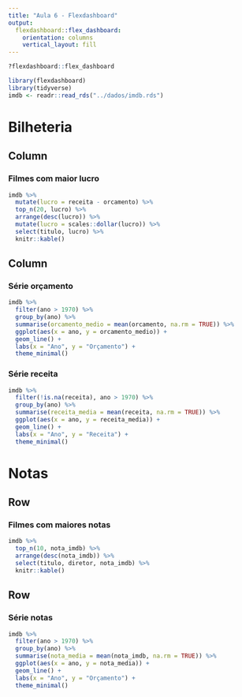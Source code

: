 ```yaml
---
title: "Aula 6 - Flexdashboard"
output: 
  flexdashboard::flex_dashboard:
    orientation: columns
    vertical_layout: fill
---
```


```r

?flexdashboard::flex_dashboard

library(flexdashboard)
library(tidyverse)
imdb <- readr::read_rds("../dados/imdb.rds")
```

Bilheteria
========================================

Column {data-width=650}
-----------------------------------------------------------------------

### Filmes com maior lucro

```r
imdb %>% 
  mutate(lucro = receita - orcamento) %>% 
  top_n(20, lucro) %>% 
  arrange(desc(lucro)) %>% 
  mutate(lucro = scales::dollar(lucro)) %>% 
  select(titulo, lucro) %>% 
  knitr::kable()
```

Column {data-width=350}
-----------------------------------------------------------------------

### Série orçamento

```r
imdb %>% 
  filter(ano > 1970) %>% 
  group_by(ano) %>% 
  summarise(orcamento_medio = mean(orcamento, na.rm = TRUE)) %>% 
  ggplot(aes(x = ano, y = orcamento_medio)) +
  geom_line() +
  labs(x = "Ano", y = "Orçamento") +
  theme_minimal()
```

### Série receita

```r
imdb %>%
  filter(!is.na(receita), ano > 1970) %>% 
  group_by(ano) %>% 
  summarise(receita_media = mean(receita, na.rm = TRUE)) %>%
  ggplot(aes(x = ano, y = receita_media)) +
  geom_line() +
  labs(x = "Ano", y = "Receita") +
  theme_minimal()
```

Notas {data-orientation=rows}
========================================

Row
------------------------

### Filmes com maiores notas

```r
imdb %>% 
  top_n(10, nota_imdb) %>% 
  arrange(desc(nota_imdb)) %>%
  select(titulo, diretor, nota_imdb) %>% 
  knitr::kable()
```

Row
------------------------

### Série notas

```r
imdb %>% 
  filter(ano > 1970) %>% 
  group_by(ano) %>% 
  summarise(nota_media = mean(nota_imdb, na.rm = TRUE)) %>% 
  ggplot(aes(x = ano, y = nota_media)) +
  geom_line() +
  labs(x = "Ano", y = "Orçamento") +
  theme_minimal()
```


